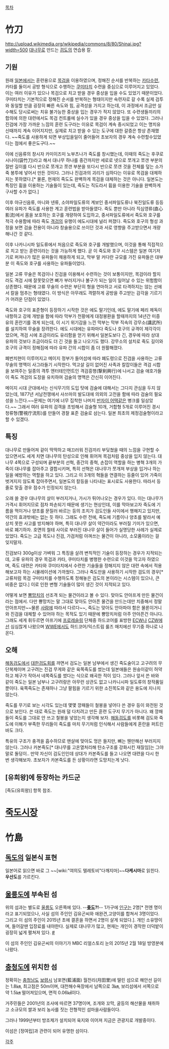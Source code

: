 [[목차]]

= 竹刀 =
http://upload.wikimedia.org/wikipedia/commons/8/80/Shinai.jpg?width=500
[[대나무]]로 만드는 [[검도]]의 연습용 칼.

== 기원 ==
원래 [[일본]]에서는 훈련용으로 [[목검]]을 이용하였으며, 정해진 순서를 반복하는 [[카타]]수련, 카타를 둘이서 공방 형식으로 수행하는 [[쿠미타치]] 수련을 중심으로 이루어지고 있었다. 이는 여러 이유가 있으나 목검으로 치고 받을 경우 중상을 입을 수도 있었기 때문이었다. 쿠미타치는 기본적으로 정해진 순서를 반복하는 형태이지만 숙련자로 갈 수록 실제 검투와 동일할 만큼 굉장히 빠른 속도와 힘, 공격성을 가지고 하는데, 이 과정에서 조금만 실수해도 당시로써는 치유 불가능한 중상을 입는 경우가 적지 않았다. 또 수련생들끼리의 합의에 의한 대련에서도 목검 컨트롤에 실수가 있을 경우 중상을 입을 수 있었다. 그러나 진검에 가장 가까운 느낌의 훈련 도구라는 이유로 목검이 계속 중시되었고 이는 명치유신때까지 계속 이어지지만, 실제로 치고 받을 수 있는 도구에 대한 갈증은 항상 존재했다. ~~죽도를 사용하게 되면 부상입을일이 줄어들어 초보자의 경우 계속 수련할수있었다는 점에서 좋은도구다.~~

이에 신음류의 창시자 카미이즈미 노부츠나가 죽도를 창시했는데, 이때의 죽도는 후쿠로시나이(袋竹刀)라고 해서 대나무 하나를 중간까지만 세로로 넷으로 쪼개고 쪼갠 부분의 절반 길이를 다시 반으로 쪼개고 쪼갠 부분을 또다시 반으로 쪼갠 것을 전체를 덮는 소가죽 봉투에 넣어서 만든 것이다. 그러나 진검과의 괴리가 심하다는 이유로 목검을 대체하지는 못하였다.[* 물론, 현재의 죽도도 완벽하게 목검을 대체하는 것은 아니다. 일본도는 특징인 휨을 이용하는 기술들이 있는데, 죽도는 직도라서 휨을 이용한 기술을 완벽하게 구사할 수가 없다.]

이후 야규신음류, 마니와 넨류, 소야파일도류의 계보인 중서파일도류나 북진일도류 등등 여러 유파가 죽도를 사용한 계고 훈련법을 받아들였다. 죽도 뿐만 아니라 직심영류(直心影流)에서 몸을 보호하는 호구를 개량하여 도입하고, 중서파일도류에서 죽도와 호구를 적극 수용함에 따라 죽도 [[격검]]의 유행이 에도시대에 널리 퍼졌다. 죽도와 호구의 형성 과정을 보면 검술 전용이 아니라 창술용으로 쓰이던 것과 서로 영향을 주고받으면서 개량해나간 것 같다.

이후 나카니시파 일도류에서 처음으로 죽도와 호구를 개발했으며, 이것을 통해 직접적으로 치고 받는 훈련이라는 것을 가능하게 했다. 곧 이 죽도와 호구 시스템은 일본 여기저기로 퍼져나가 많은 유파들이 채용하게 되고, 막부 말 커다란 규모를 가진 유파들은 대부분 이 죽도와 호구를 사용하는 유파들이었다. 

일본 고류 무술은 목검이나 진검을 이용해서 수련하는 것이 보통이지만, 목검이라 할지라도 격검 시에 잘못맞으면 뼈가 부러지거나 불구가 되는 일이 일어날 수 있는 위험함이 상존했다. 때문에 고류 무술의 수련은 부단히 형을 연마하고 서로 타격하지는 않는 선에서 칼을 멈추는 형태였다. 이 방식은 아무래도 격렬하게 공방을 주고받는 감각을 기르기가 어려운 단점이 있었다.

죽도와 호구의 표준형이 등장하기 시작한 것은 에도 말기인데, 에도 말기에 페리 제독이 내항하고 강제 개방을 함에 따라 막부가 천황에게 대정봉환을 할때까지의 14년간 미증유의 혼란기를 겪게 되는데, 이 시기 위기감을 느낀 막부는 막부 직속의 강무소(講武所)를 설치하여 무술을 장려한다. 에도 시대에는 유파마다 죽도나 호구의 규격이 제각각이었으며, 격검 시에 조금이라도 유리함을 얻기 위해서 일본도보다 긴, 경우에 따라 상대 유파의 것보다 조금이라도 더 긴 것을 들고 나오기도 했다. 강무소의 설치로 죽도 길이와 호구의 규격이 정해짐에 따라 유파 간의 시합이 좀 더 원활해졌다.

폐번치현이 이루어지고 메이지 정부가 들어섬에 따라 폐도령으로 진검을 사용하는 고류 무술의 명맥이 사그라들기 시작한다. 먹고살 길이 없어진 사족과 칼잡이들은 격검 시합을 보여주는 일종의 격투 엔터테인먼트인 격검흥행(撃剣興行)에 나서고 검술 애호가들이 죽도 격검의 도장을 유치하여 검술의 명맥은 간신히 이어진다.

메이지 시대 군대에서는 신식무기의 도입 탓에 검술에 대해서는 그다지 관심을 두지 않았는데, 1877년 서남전쟁에서 사쓰마의 발도대에 의외의 고전을 함에 따라 검술의 필요성을 느낀다.~~문제는 여기에 너무 집착한 나머지 [[반자이 어택]]같은 병크를 일삼았다.~~ 그래서 여러 유파의 검객을 초빙해서 검술형 10개, 거합형 5개로 이루어진 경시청류형(警視庁流形)를 만들어 경찰 표준 검술로 삼는다. 일본 최초의 제정검술형이라고 할 수 있겠다.

== 특징 ==
대나무로 만들어져 겉이 딱딱하고 매끄러워 진검끼리 부딪쳤을 때의 느낌을 구현할 수 있으면서도 세게 치면 대나무의 탄성으로 인해 휘어져 목검처럼 중상을 입지 않는다. 대나무 4쪽으로 구성되며 끝부분의 선혁, 중간의 중혁, 손잡이 역할을 하는 병혁 3개의 가죽이 대나무를 잡아주고 결합시키며, 특히 선혁은 대나무가 쪼개져 부상을 입거나 하는 일을 예방하는 역할을 하고 있다. 그리고 이 3개의 혁들을 연결하는 등줄이 있어 가죽이 벗겨지지 않도록 잡아주면서, 일본도의 칼등을 나타내는 표시로도 사용한다. 따라서 등줄로 맞출 경우 점수가 인정되지 않는다. 

오래 쓸 경우 대나무의 살이 부러지거나, 가시가 튀어나오는 경우가 있다. 이는 대나무가 가격시 휘어지므로 점차 파손되기 때문에 생기는 현상인데, 이를 막아보고자 죽도에 기름을 먹이거나 양초를 문질러 바르는 등의 조치가 검도인들 사이에서 행해지고 있지만, 약간의 효과밖에는 없는 듯 하다. 그래도 수련 전에, 죽도에 기름이나 양초를 발라서 예상치 못한 사고를 방지해야 하며, 특히 대나무 살이 약간이라도 부러질 기미가 있으면, 바로 폐기하자. 호면의 철테 사이로 부러진 대나무 살이 들어가 실명당한 사례가 실제로 있었다. 죽도는 고급 목도나 진검, 가검처럼 아껴쓰는 물건이 아니라, 소모품이라는 걸 잊지말자.

진검보다 300g이상 가벼워 그 특징을 살려 변칙적인 기술이 등장하는 경우가 지적되는데, 고류 유파의 경우 목검과 카타, 쿠미타치를 병행한 수련으로 이것을 막고자 하였으며, 죽도 대련은 카타와 쿠미타치에서 수련한 기술들을 정해지지 않은 대련 속에서 적용해보고자 하는 시뮬레이션에 가까웠다. 그러나 죽도만을 사용하기 시작한 검도의 경우[* 고류처럼 목검 구미타치를 수행하도록 정해놓은 검도의 본이라는 시스템이 있으나, 큰 비중은 없다.] 이로 인한 변형 기술들이 많이 생긴 것이 지적되고 있다. 

어떻게 보면 [[뿅망치]]의 선조격 되는 물건이라고 볼 수 있다. 맞아도 안아프게 만든 물건이라는 점에서. 다만 뿅망치는 말 그대로 맞아도 안아픈 물건을 만드는데만 치중해서 정말 안아프지만~~물론 [[노홍철|사람]]에 따라서 다르다~~, 죽도는 맞아도 안아파야 함은 물론이거니와 진검을 대체할 수 있어야 하는 목적도 있기 때문에 뿅망치처럼 아주 안아픈건 아니다.  그래도 세게 휘두르면 아프기에 [[프로레슬링]] 단체중 하드코어를 표방한 [[ECW]]나 [[CZW]]에선 심심찮게 나왔으며 [[WWE]]에서도 하드코어/익스트림 룰즈 매치에선 무기중 하나로 나온다.

== 오해 ==
[[해동검도]]에서 [[대한검도회]]를 까면서 검도는 일본 남부에서 생긴 죽도술이고 고구려의 무단복제이며 고구려는 진검 무게와 같은 육쪽죽도를 썼는데 일본애들은 원숭이같이 허약하고 체구가 작아서 네쪽죽도를 썼다는 식으로 왜곡한 적이 있다. 그러나 앞서 쓴 바와 같이 죽도는 일본 남부나 고구려랑은 아무런 상관도 없고 나카니시파 일도류의 창작품일 뿐이다. 육쪽죽도는 존재하나 그냥 팔힘을 기르기 위한 소진목도와 같은 용도에 지나지 않는다. 

죽도를 무기로 보는 시각도 있는데 몇몇 깡패들이 철봉을 넣어다 쓴 경우 등이 와전된 것으로 보인다. 쓴 대로 죽도는 원래 덜 다치려고 만든 훈련 도구지 무기가 아니다. 왜 깡패들이 죽도를 그대로 안 쓰고 철봉을 넣었는지 생각해 보자. [[해동검도]]를 비롯해 검도와 죽도에 이해가 부족한 무리들이 죽도를 마치 무기처럼 인식해서 사람들에게 혼란을 퍼트린 바도 크다. 

특유의 구조가 충격을 흡수하므로 맨살에 맞아도 멍은 들지만, 뼈는 웬만해선 부러지지 않는다. 그러나 카본죽도[* 대나무를 고온열처리해 탄소구조를 강화시킨 재질임]는 그야말로 돌덩이.. 만약 자신이 검도인인데 상대가 카본죽도를 들고 나오면 대련을 다시 한 번 생각해보자. 초보자가 카본죽도를 든 상황이라면 도망치는게 낫다.

== [유희왕]에 등장하는 카드군 ==
[죽도(유희왕)] 항목 참조.

= [[죽도시장]] =

= 竹島 =
== [[독도]]의 일본식 표현 ==
일본어로 읽으면 바로 그 ~~[wiki:"여의도 텔레토비"다깨지마]~~'''다케시마'''로 읽힌다.
'''우산도'''를 가르킨다.

== [[울릉도]]에 부속된 섬 ==
위의 섬과는 별도로 [[울릉도]] 오른쪽에 있다. --'''[[좆도]]?!'''-- 1가구에 [[인구]]는 2명[* 전엔 명이라고 표기되었으나, 사실 섬의 주인인 김유곤씨와 애완견,고양이를 합쳐서 3명이었다. 그리고 이 섬의 주인이 2015년 초에 결혼을 하면서 2명이 살게 되었다.]. 개인 소유땅이며, 들어갈땐 입장료를 내야한다. 실제로 대나무가 많고, 현재는 개인이 경작한 더덕밭이 굉장히 넓게 펼쳐져 있다. [http://blog.naver.com/bk85219?Redirect=Log&logNo=150184532330 #]

이 섬의 주인인 김유곤씨의 이야기가 MBC 리얼스토리 눈의 2015년 2월 18일 방영분에 나왔다. 

== [[충청도]]에 위치한 섬 ==
정확히는 [[충청남도]] [[보령시]] 남포면(藍浦面) 월전리(月田里)에 딸린 섬으로 해안선 길이는 1.8㎞, 최고점은 50m이며, 대천해수욕장에서 남쪽으로 3㎞, 보리섬에서 서쪽으로 약 1.5㎞ 떨어져있으며, 면적 0.06㎢이다.

거주민들은 2001년의 조사에 따르면 37명이며, 조개와 꼬막, 굴등의 해산물을 채취하고 소규모의 쌀과 보리 농사를 짓는 전형적인 섬마을사람들이다.

그러나 1999년부터 방조제가 설치되어 육지와 이어져 지금은 관광지로 개발중이다.

이섬은 [정여립]과 관련이 되어 유명한 섬이다.

[[각주]]
